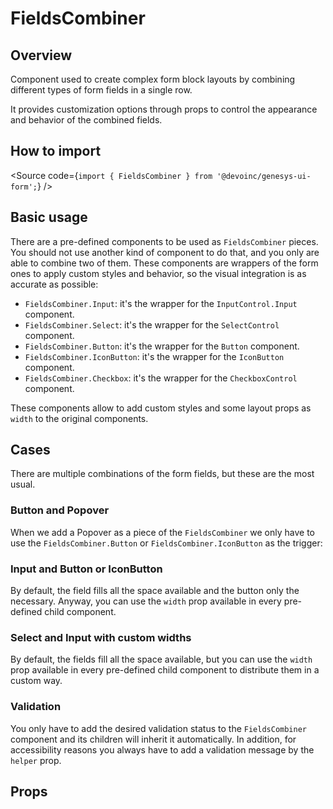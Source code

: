 

<Meta of={Stories} />

# FieldsCombiner

## Overview

Component used to create complex form block layouts by combining different types of form fields in a single row.

It provides customization options through props to control the appearance and behavior of the combined fields.

<Canvas of={Stories.Base} />

## How to import

<Source code={`import { FieldsCombiner } from '@devoinc/genesys-ui-form';`} />

## Basic usage

There are a pre-defined components to be used as `FieldsCombiner` pieces. You should not
use another kind of component to do that, and you only are able to combine two of them.
These components are wrappers of the form ones to apply custom styles and behavior,
so the visual integration is as accurate as possible:

- `FieldsCombiner.Input`: it's the wrapper for the `InputControl.Input` component.
- `FieldsCombiner.Select`: it's the wrapper for the `SelectControl` component.
- `FieldsCombiner.Button`: it's the wrapper for the `Button` component.
- `FieldsCombiner.IconButton`: it's the wrapper for the `IconButton` component.
- `FieldsCombiner.Checkbox`: it's the wrapper for the `CheckboxControl` component.

These components allow to add custom styles and some layout props as `width` to the
original components.

## Cases

There are multiple combinations of the form fields, but these are the most usual.

### Button and Popover

When we add a Popover as a piece of the `FieldsCombiner` we only have to use
the `FieldsCombiner.Button` or `FieldsCombiner.IconButton` as the trigger:

<Canvas of={CasesStories.ButtonAndPopover} />

### Input and Button or IconButton

By default, the field fills all the space available and the button only the necessary.
Anyway, you can use the `width` prop available in every pre-defined child component.

<Canvas of={CasesStories.InputAndButton} />

<Canvas of={CasesStories.InputAndIconButton} />

### Select and Input with custom widths

By default, the fields fill all the space available, but you can use the `width` prop
available in every pre-defined child component to distribute them in a custom way.

<Canvas of={CasesStories.CustomWidths} />

### Validation

You only have to add the desired validation status to the `FieldsCombiner` component and
its children will inherit it automatically. In addition, for accessibility reasons
you always have to add a validation message by the `helper` prop.

<Canvas of={CasesStories.WithValidation} />

## Props

<ArgTypes of={Stories} />

